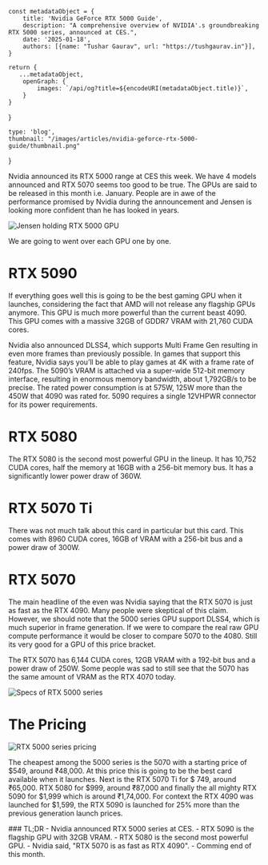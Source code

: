 
    const metadataObject = {
        title: 'Nvidia GeForce RTX 5000 Guide',
        description: "A comprehensive overview of NVIDIA'.s groundbreaking RTX 5000 series, announced at CES.",
        date: '2025-01-18',
        authors: [{name: "Tushar Gaurav", url: "https://tushgaurav.in"}],
    }

    return {
       ...metadataObject,
        openGraph: {
            images: `/api/og?title=${encodeURI(metadataObject.title)}`,
        } 
    }
}

    type: 'blog',
    thumbnail: "/images/articles/nvidia-geforce-rtx-5000-guide/thumbnail.png"
}

<Topbar
    thumbnail='/images/articles/nvidia-geforce-rtx-5000-guide/thumbnail.png'
    title="Nvidia GeForce RTX 5000 Guide"
    author='Tushar Gaurav'
    date='2025-01-17'
/>


<Content>

<MainContent>
Nvidia announced its RTX 5000 range at CES this week. We have 4 models announced and RTX 5070 seems too good to be true. The GPUs are said to be released in this month i.e. January. People are in awe of the performance promised by Nvidia during the announcement and Jensen is looking more confident than he has looked in years.

![Jensen holding RTX 5000 GPU](/images/articles/nvidia-geforce-rtx-5000-guide/jensen.png)

We are going to went over each GPU one by one.

# RTX 5090

If everything goes well this is going to be the best gaming GPU when it launches, considering the fact that AMD will not release any flagship GPUs anymore. This GPU is much more powerful than the current beast 4090. This GPU comes with a massive 32GB of GDDR7 VRAM with 21,760 CUDA cores.

Nvidia also announced DLSS4, which supports Multi Frame Gen resulting in even more frames than previously possible. In games that support this feature, Nvidia says you’ll be able to play games at 4K with a frame rate of 240fps. The 5090’s VRAM is attached via a super-wide 512-bit memory interface, resulting in enormous memory bandwidth, about 1,792GB/s to be precise. The rated power consumption is at 575W, 125W more than the 450W that 4090 was rated for. 5090 requires a single 12VHPWR connector for its power requirements.

# RTX 5080

The RTX 5080 is the second most powerful GPU in the lineup. It has 10,752 CUDA cores, half the memory at 16GB with a 256-bit memory bus. It has a significantly lower power draw of 360W.

# RTX 5070 Ti

There was not much talk about this card in particular but this card. This comes with 8960 CUDA cores, 16GB of VRAM with a 256-bit bus and a power draw of 300W.

# RTX 5070

The main headline of the even was Nvidia saying that the RTX 5070 is just as fast as the RTX 4090. Many people were skeptical of this claim. However, we should note that the 5000 series GPU support DLSS4, which is much superior in frame generation. If we were to compare the real raw GPU compute performance it would be closer to compare 5070 to the 4080. Still its very good for a GPU of this price bracket.

The RTX 5070 has 6,144 CUDA cores, 12GB VRAM with a 192-bit bus and a power draw of 250W. Some people was sad to still see that the 5070 has the same amount of VRAM as the RTX 4070 today.

![Specs of RTX 5000 series](/images/articles/nvidia-geforce-rtx-5000-guide/specs.png)

# The Pricing

![RTX 5000 series pricing](/images/articles/nvidia-geforce-rtx-5000-guide/pricing.png)

The cheapest among the 5000 series is the 5070 with a starting price of $549, around ₹48,000. At this price this is going to be the best card available when it launches. Next is the RTX 5070 Ti for $ 749, around ₹65,000. RTX 5080 for $999, around ₹87,000 and finally the all mighty RTX 5090 for $1,999 which is around ₹1,74,000. For context the RTX 4090 was launched for $1,599, the RTX 5090 is launched for 25% more than the previous generation launch prices.

</MainContent>

<Tldr>
### TL;DR
- Nvidia announced RTX 5000 series at CES.
- RTX 5090 is the flagship GPU with 32GB VRAM.
- RTX 5080 is the second most powerful GPU.
- Nvidia said, "RTX 5070 is as fast as RTX 4090".
- Comming end of this month.

</Tldr>

</Content>

<AuthorCard authorSlug="tushgaurav" />
